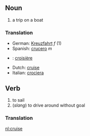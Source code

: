 ==Noun==
# a trip on a boat

===Translation===
*German: [[Kreuzfahrt]] ''f'' (1)
*Spanish: [[crucero]] ''m''
*{{fr}}: [[croisière]]
*Dutch: [[cruise]]
*Italian: [[crociera]]
==Verb==
# to sail
# (<i>slang</i>) to drive around without goal

===Translation===

[[nl:cruise]]